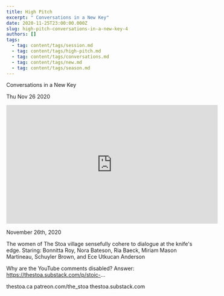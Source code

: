 ```yaml
---
title: High Pitch
excerpt: " Conversations in a New Key"
date: 2020-11-25T23:00:00.000Z
slug: high-pitch-conversations-in-a-new-key-4
authors: []
tags:
  - tag: content/tags/session.md
  - tag: content/tags/high-pitch.md
  - tag: content/tags/conversations.md
  - tag: content/tags/new.md
  - tag: content/tags/season.md
---
```




 Conversations in a New Key

Thu Nov 26 2020

<iframe width="560" height="315" src="https://www.youtube.com/embed/R2-LDlKCjaA" title="High Pitch: Conversations in a New Key: Season 1 / Session 4" frameborder="0" allow="accelerometer; autoplay; clipboard-write; encrypted-media; gyroscope; picture-in-picture" allowfullscreen ></iframe>

November 26th, 2020

The women of The Stoa village sensefully cohere to dialogue at the knife's edge. Staring: Bonnitta Roy, Nora Bateson, Ria Baeck, Miriam Mason Martineau, Schuyler Brown, and Ece Utkucan Anderson

Why are the YouTube comments disabled? Answer: https://thestoa.substack.com/p/stoic-...

thestoa.ca
patreon.com/the_stoa
thestoa.substack.com


